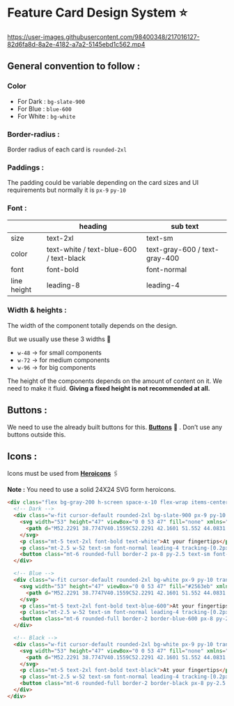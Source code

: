 <h1>Feature Card Design System ⭐</h1>

<!-- <img width="400" align='center' center alt="Screenshot 2022-11-09 at 12 26 14 AM" src="https://user-images.githubusercontent.com/91758830/200657914-0cd880ae-e1fd-462f-92b9-736f63aadf4e.png"> -->
<!-- ![Screenshot_20230201_230809](https://user-images.githubusercontent.com/98400348/216121321-b0748353-239c-4d7e-aa06-2ff5801569ed.png) -->


https://user-images.githubusercontent.com/98400348/217016127-82d6fa8d-8a2e-4182-a7a2-5145ebd1c562.mp4



## General convention to follow :

### **Color**
- For Dark : `bg-slate-900`
- For Blue : `blue-600`
- For White : `bg-white` 

### **Border-radius** : 
Border radius of each card is `rounded-2xl`

### **Paddings :**

The padding could be variable depending on the card sizes and UI requirements but normally it is `px-9` `py-10`

### Font :

|  | heading | sub text | 
| --- | --- | --- |
| size | text-2xl | text-sm |
| color | text-white / text-blue-600 / text-black | text-gray-600 / text-gray-400 |
| font | font-bold | font-normal |
| line height | leading-8 | leading-4 |

### Width & heights :

The width of the component totally depends on the design.

But we usually use these 3 widths 🔽

- `w-48` → for small components
- `w-72` → for medium components
- `w-96` → for big components

The height of the components depends on the amount of content on it. We need to make it fluid. **Giving a fixed height is not recommended at all.** 

## Buttons :

We need to use the already built buttons for this. **[Buttons](https://github.com/Clueless-Community/seamless-ui/tree/main/Buttons)** 🔗 . Don’t use any buttons outside this.

## Icons :

Icons must be used from **[Heroicons](https://heroicons.com/)** 🖇️

**Note :** You need to use a solid 24X24 SVG form heroicons.

```HTML
<div class="flex bg-gray-200 h-screen space-x-10 flex-wrap items-center justify-center">
  <!-- Dark -->
  <div class="w-fit cursor-default rounded-2xl bg-slate-900 px-9 py-10 transition-all duration-500 ease-in-out hover:scale-105 hover:shadow-xl hover:shadow-slate-900/30">
    <svg width="53" height="47" viewBox="0 0 53 47" fill="none" xmlns="http://www.w3.org/2000/svg">
      <path d="M52.2291 38.7747V40.1559C52.2291 42.1601 51.552 44.0831 50.3062 45.6268C49.8458 46.2227 49.0875 46.5208 48.302 46.5208H41.0437C42.1541 44.5979 42.75 42.4039 42.75 40.1559V38.7747C42.75 34.8747 41.3146 31.2732 38.8771 28.5377C39.0667 28.4836 39.2292 28.375 39.3917 28.2938C40.6375 27.5896 42.1813 27.373 43.6438 27.7251C48.6813 28.998 52.2291 33.5205 52.2291 38.7747ZM33.2708 0.479126C32.4041 0.479126 31.5646 0.56064 30.7521 0.750224C33.975 3.70231 35.9791 7.95413 35.9791 12.6666C35.9791 17.3791 33.975 21.6309 30.7521 24.583C31.5646 24.7726 32.4041 24.8541 33.2708 24.8541C39.9875 24.8541 45.4583 19.3833 45.4583 12.6666C45.4583 5.94996 39.9875 0.479126 33.2708 0.479126ZM19.7291 0.479126C13.0125 0.479126 7.54165 5.94996 7.54165 12.6666C7.54165 19.3833 13.0125 24.8541 19.7291 24.8541C26.4458 24.8541 31.9166 19.3833 31.9166 12.6666C31.9166 5.94996 26.4458 0.479126 19.7291 0.479126ZM30.1021 27.7251C29.6146 27.6168 29.1541 27.5625 28.6666 27.5625C27.6645 27.5625 26.6896 27.8063 25.85 28.2938C23.9542 29.3229 21.8416 29.8377 19.7291 29.8377C17.6166 29.8377 15.5313 29.323 13.6625 28.3209C12.7688 27.8334 11.7667 27.5625 10.7646 27.5625C10.3312 27.5625 9.92493 27.6168 9.51868 27.698C4.37284 28.8897 0.770813 33.4663 0.770813 38.7747V40.1559C0.770813 42.1601 1.44796 44.0831 2.69379 45.6268C3.15421 46.2227 3.91251 46.5208 4.69793 46.5208H34.7604C35.5458 46.5208 36.3041 46.2227 36.7645 45.6268C38.0103 44.0831 38.6875 42.1601 38.6875 40.1559V38.7747C38.6875 33.5205 35.1396 28.998 30.1021 27.7251Z" fill="#F5F5F5" />
    </svg>
    <p class="mt-5 text-2xl font-bold text-white">At your fingertips</p>
    <p class="mt-2.5 w-52 text-sm font-normal leading-4 tracking-[0.2px] text-gray-400">Slate helps you see how many more days you need to work to reach. Slate helps you see how many more days.</p>
    <button class="mt-6 rounded-full border-2 px-8 py-2.5 text-sm font-semibold text-white transition-all duration-300 hover:bg-white hover:text-slate-900 hover:shadow-lg hover:shadow-white/40">Button</button>
  </div>

  <!-- Blue -->
  <div class="w-fit cursor-default rounded-2xl bg-white px-9 py-10 transition-all duration-500 ease-in-out hover:scale-105 hover:shadow-xl hover:shadow-slate-900/20">
    <svg width="53" height="47" viewBox="0 0 53 47" fill="#2563eb" xmlns="http://www.w3.org/2000/svg">
      <path d="M52.2291 38.7747V40.1559C52.2291 42.1601 51.552 44.0831 50.3062 45.6268C49.8458 46.2227 49.0875 46.5208 48.302 46.5208H41.0437C42.1541 44.5979 42.75 42.4039 42.75 40.1559V38.7747C42.75 34.8747 41.3146 31.2732 38.8771 28.5377C39.0667 28.4836 39.2292 28.375 39.3917 28.2938C40.6375 27.5896 42.1813 27.373 43.6438 27.7251C48.6813 28.998 52.2291 33.5205 52.2291 38.7747ZM33.2708 0.479126C32.4041 0.479126 31.5646 0.56064 30.7521 0.750224C33.975 3.70231 35.9791 7.95413 35.9791 12.6666C35.9791 17.3791 33.975 21.6309 30.7521 24.583C31.5646 24.7726 32.4041 24.8541 33.2708 24.8541C39.9875 24.8541 45.4583 19.3833 45.4583 12.6666C45.4583 5.94996 39.9875 0.479126 33.2708 0.479126ZM19.7291 0.479126C13.0125 0.479126 7.54165 5.94996 7.54165 12.6666C7.54165 19.3833 13.0125 24.8541 19.7291 24.8541C26.4458 24.8541 31.9166 19.3833 31.9166 12.6666C31.9166 5.94996 26.4458 0.479126 19.7291 0.479126ZM30.1021 27.7251C29.6146 27.6168 29.1541 27.5625 28.6666 27.5625C27.6645 27.5625 26.6896 27.8063 25.85 28.2938C23.9542 29.3229 21.8416 29.8377 19.7291 29.8377C17.6166 29.8377 15.5313 29.323 13.6625 28.3209C12.7688 27.8334 11.7667 27.5625 10.7646 27.5625C10.3312 27.5625 9.92493 27.6168 9.51868 27.698C4.37284 28.8897 0.770813 33.4663 0.770813 38.7747V40.1559C0.770813 42.1601 1.44796 44.0831 2.69379 45.6268C3.15421 46.2227 3.91251 46.5208 4.69793 46.5208H34.7604C35.5458 46.5208 36.3041 46.2227 36.7645 45.6268C38.0103 44.0831 38.6875 42.1601 38.6875 40.1559V38.7747C38.6875 33.5205 35.1396 28.998 30.1021 27.7251Z" fill="#2563eb" />
    </svg>
    <p class="mt-5 text-2xl font-bold text-blue-600">At your fingertips</p>
    <p class="mt-2.5 w-52 text-sm font-normal leading-4 tracking-[0.2px] text-black">Slate helps you see how many more days you need to work to reach. Slate helps you see how many more days.</p>
    <button class="mt-6 rounded-full border-2 border-blue-600 px-8 py-2.5 text-sm font-semibold text-blue-600 transition-all duration-300 hover:bg-blue-600 hover:text-white hover:shadow-lg hover:shadow-blue-600/40">Button</button>
  </div>

  <!-- Black -->
  <div class="w-fit cursor-default rounded-2xl bg-white px-9 py-10 transition-all duration-500 ease-in-out hover:scale-105 hover:shadow-xl hover:shadow-slate-900/20">
    <svg width="53" height="47" viewBox="0 0 53 47" fill="none" xmlns="http://www.w3.org/2000/svg">
      <path d="M52.2291 38.7747V40.1559C52.2291 42.1601 51.552 44.0831 50.3062 45.6268C49.8458 46.2227 49.0875 46.5208 48.302 46.5208H41.0437C42.1541 44.5979 42.75 42.4039 42.75 40.1559V38.7747C42.75 34.8747 41.3146 31.2732 38.8771 28.5377C39.0667 28.4836 39.2292 28.375 39.3917 28.2938C40.6375 27.5896 42.1813 27.373 43.6438 27.7251C48.6813 28.998 52.2291 33.5205 52.2291 38.7747ZM33.2708 0.479126C32.4041 0.479126 31.5646 0.56064 30.7521 0.750224C33.975 3.70231 35.9791 7.95413 35.9791 12.6666C35.9791 17.3791 33.975 21.6309 30.7521 24.583C31.5646 24.7726 32.4041 24.8541 33.2708 24.8541C39.9875 24.8541 45.4583 19.3833 45.4583 12.6666C45.4583 5.94996 39.9875 0.479126 33.2708 0.479126ZM19.7291 0.479126C13.0125 0.479126 7.54165 5.94996 7.54165 12.6666C7.54165 19.3833 13.0125 24.8541 19.7291 24.8541C26.4458 24.8541 31.9166 19.3833 31.9166 12.6666C31.9166 5.94996 26.4458 0.479126 19.7291 0.479126ZM30.1021 27.7251C29.6146 27.6168 29.1541 27.5625 28.6666 27.5625C27.6645 27.5625 26.6896 27.8063 25.85 28.2938C23.9542 29.3229 21.8416 29.8377 19.7291 29.8377C17.6166 29.8377 15.5313 29.323 13.6625 28.3209C12.7688 27.8334 11.7667 27.5625 10.7646 27.5625C10.3312 27.5625 9.92493 27.6168 9.51868 27.698C4.37284 28.8897 0.770813 33.4663 0.770813 38.7747V40.1559C0.770813 42.1601 1.44796 44.0831 2.69379 45.6268C3.15421 46.2227 3.91251 46.5208 4.69793 46.5208H34.7604C35.5458 46.5208 36.3041 46.2227 36.7645 45.6268C38.0103 44.0831 38.6875 42.1601 38.6875 40.1559V38.7747C38.6875 33.5205 35.1396 28.998 30.1021 27.7251Z" fill="#000" />
    </svg>
    <p class="mt-5 text-2xl font-bold text-black">At your fingertips</p>
    <p class="mt-2.5 w-52 text-sm font-normal leading-4 tracking-[0.2px] text-black">Slate helps you see how many more days you need to work to reach. Slate helps you see how many more days.</p>
    <button class="mt-6 rounded-full border-2 border-black px-8 py-2.5 text-sm font-semibold text-black transition-all duration-300 hover:bg-black hover:text-white hover:shadow-lg hover:shadow-black/30">Button</button>
  </div>
</div>


```
